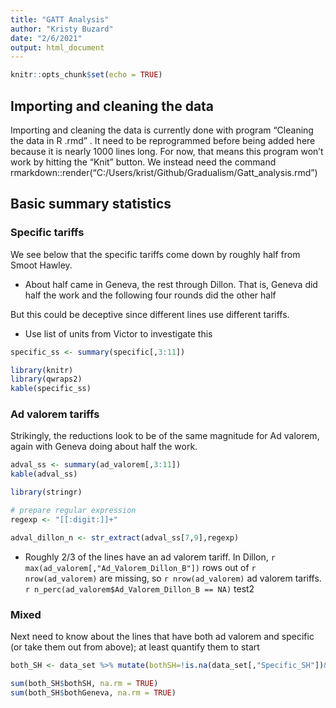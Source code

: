 ```yaml
---
title: "GATT Analysis"
author: "Kristy Buzard"
date: "2/6/2021"
output: html_document
---
```


```r
knitr::opts_chunk$set(echo = TRUE)
```

## Importing and cleaning the data
Importing and cleaning the data is currently done with program "Cleaning the data in R .rmd" . It need to be reprogrammed before being added here because it is nearly 1000 lines long. For now, that means this program won't work by hitting the "Knit" button. We instead need the command rmarkdown::render("C:/Users/krist/Github/Gradualism/Gatt_analysis.rmd")


## Basic summary statistics

### Specific tariffs

We see below that the specific tariffs come down by roughly half from Smoot Hawley.

- About half came in Geneva, the rest through Dillon. That is, Geneva did half the work and the following four rounds did the other half

But this could be deceptive since different lines use different tariffs.

- Use list of units from Victor to investigate this

```r
specific_ss <- summary(specific[,3:11])

library(knitr)
library(qwraps2)
kable(specific_ss)
```

### Ad valorem tariffs

Strikingly, the reductions look to be of the same magnitude for Ad valorem, again with Geneva doing about half the work.


```r
adval_ss <- summary(ad_valorem[,3:11])
kable(adval_ss)
```

```r
library(stringr)

# prepare regular expression
regexp <- "[[:digit:]]+"

adval_dillon_n <- str_extract(adval_ss[7,9],regexp)

```


- Roughly 2/3 of the lines have an ad valorem tariff. In Dillon, `r max(ad_valorem[,"Ad_Valorem_Dillon_B"])` rows out of `r nrow(ad_valorem)` are missing, so `r nrow(ad_valorem)` ad valorem tariffs. `r n_perc(ad_valorem$Ad_Valorem_Dillon_B == NA)` test2


### Mixed

Next need to know about the lines that have both ad valorem and specific (or take them out from above); at least quantify them to start

```r
both_SH <- data_set %>% mutate(bothSH=!is.na(data_set[,"Specific_SH"])&!is.na(data_set[,"Ad_Valorem_SH"]),bothGeneva=!is.na(data_set[,"Specific_Geneva"])&!is.na(data_set[,"Ad_Valorem_Geneva"]))

sum(both_SH$bothSH, na.rm = TRUE)
sum(both_SH$bothGeneva, na.rm = TRUE)
```
